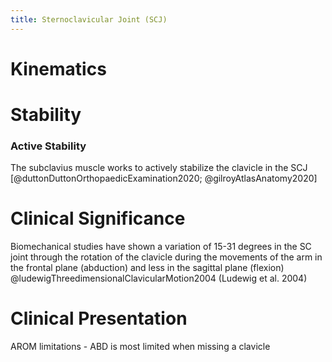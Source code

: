 ```yaml
---
title: Sternoclavicular Joint (SCJ)
---
```





# Kinematics

# Stability

:::{layout-ncol="3"}
### Active Stability
The subclavius muscle works to actively stabilize the clavicle in the SCJ [@duttonDuttonOrthopaedicExamination2020; @gilroyAtlasAnatomy2020]
:::

# Clinical Significance

Biomechanical studies have shown a variation of 15-31 degrees in the SC joint through the rotation of the clavicle during the movements of the arm in the frontal plane (abduction) and less in the sagittal plane (flexion) @ludewigThreedimensionalClavicularMotion2004 (Ludewig et al. 2004)

# Clinical Presentation

AROM limitations 
- ABD is most limited when missing a clavicle